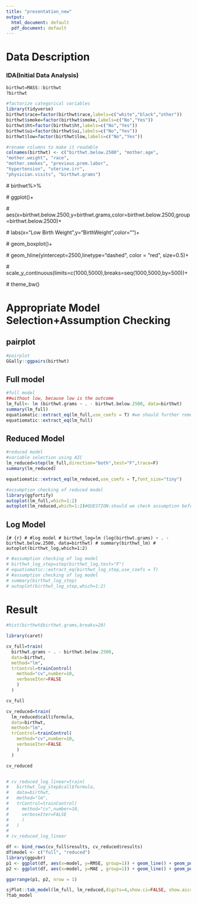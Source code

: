 ```yaml
---
title: "presentation_new"
output:
  html_document: default
  pdf_document: default
---
```


# Data Description

### IDA(Initial Data Analysis)

```r
birthwt=MASS::birthwt
?birthwt
```

```r
#factorize categorical variables
library(tidyverse)
birthwt$race=factor(birthwt$race,labels=c("white","black","other"))
birthwt$smoke=factor(birthwt$smoke,labels=c("No","Yes"))
birthwt$ht=factor(birthwt$ht,labels=c("No","Yes"))
birthwt$ui=factor(birthwt$ui,labels=c("No","Yes"))
birthwt$low=factor(birthwt$low,labels=c("No","Yes"))

```

```r
#rename columns to make it readable
colnames(birthwt) <- c("birthwt.below.2500", "mother.age",
"mother.weight", "race",
"mother.smokes", "previous.prem.labor",
"hypertension", "uterine.irr",
"physician.visits", "birthwt.grams")

```

\# birthwt%>%

\# ggplot()+

\# aes(x=birthwt.below.2500,y=birthwt.grams,color=birthwt.below.2500,group=birthwt.below.2500)+

\# labs(x="Low Birth Weight",y="BirthWeight",color="")+

\# geom_boxplot()+

\# geom_hline(yintercept=2500,linetype="dashed", color = "red", size=0.5)+

\# scale_y\_continuous(limits=c(1000,5000),breaks=seq(1000,5000,by=500))+

\# theme_bw()

# Appropriate Model Selection+Assumption Checking

## pairplot

```r
#pairplot
GGally::ggpairs(birthwt)
```

## Full model

```r
#full model
##without low, because low is the outcome
lm_full<- lm (birthwt.grams ~ . - birthwt.below.2500, data=birthwt)
summary(lm_full)
equatiomatic::extract_eq(lm_full,use_coefs = T) #we should further remove insignificant factors
equatiomatic::extract_eq(lm_full)
```

## Reduced Model

```r
#reduced model
#variable selection using AIC
lm_reduced=step(lm_full,direction="both",test="F",trace=F)
summary(lm_reduced)

equatiomatic::extract_eq(lm_reduced,use_coefs = T,font_size="tiny")

```

```r
#assumption checking of reduced model
library(ggfortify)
autoplot(lm_full,which=1:2)
autoplot(lm_reduced,which=1:2)#QUESTION:should we check assumption before the linear model?
```

## Log Model

```{# {r}
# #log model
# birthwt_log=lm (log(birthwt.grams) ~ . - birthwt.below.2500, data=birthwt)
# summary(birthwt_lm)
# autoplot(birthwt_log,which=1:2)
```

```r
# #assumption checking of log model
# birthwt_log_step=step(birthwt_log,test="F")
# equatiomatic::extract_eq(birthwt_log_step,use_coefs = T) 
# #assumption checking of log model
# summary(birthwt_log_step)
# autoplot(birthwt_log_step,which=1:2)
```

# Result

```r
#hist(birthwt$birthwt.grams,breaks=20)
```

```r
library(caret)

cv_full=train(
  birthwt.grams ~ . - birthwt.below.2500,
  data=birthwt,
  method="lm",
  trControl=trainControl(
    method="cv",number=10,
    verboseIter=FALSE
    )
  )

cv_full

cv_reduced=train(
  lm_reduced$call$formula,
  data=birthwt,
  method="lm",
  trControl=trainControl(
    method="cv",number=10,
    verboseIter=FALSE
    )
  )

cv_reduced


# cv_reduced_log_linear=train(
#   birthwt_log_step$call$formula,
#   data=birthwt,
#   method="lm",
#   trControl=trainControl(
#     method="cv",number=10,
#     verboseIter=FALSE
#     )
#   )
# 
# cv_reduced_log_linear

df <- bind_rows(cv_full$results, cv_reduced$results)
df$model <- c("full", "reduced")
library(ggpubr)
p1 <- ggplot(df, aes(x=model, y=RMSE, group=1)) + geom_line() + geom_point()
p2 <- ggplot(df, aes(x=model, y=MAE , group=1)) + geom_line() + geom_point()

ggarrange(p1, p2, nrow = 1)
```

```r
sjPlot::tab_model(lm_full, lm_reduced,digits=4,show.ci=FALSE, show.aic=TRUE, dv.labels=c("Full Model","Reduced Model"),show.r2=TRUE)
?tab_model
```
